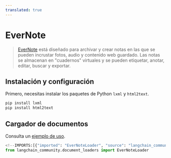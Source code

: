 ```yaml
---
translated: true
---
```


# EverNote

>[EverNote](https://evernote.com/) está diseñado para archivar y crear notas en las que se pueden incrustar fotos, audio y contenido web guardado. Las notas se almacenan en "cuadernos" virtuales y se pueden etiquetar, anotar, editar, buscar y exportar.

## Instalación y configuración

Primero, necesitas instalar los paquetes de Python `lxml` y `html2text`.

```bash
pip install lxml
pip install html2text
```

## Cargador de documentos

Consulta un [ejemplo de uso](/docs/integrations/document_loaders/evernote).

```python
<!--IMPORTS:[{"imported": "EverNoteLoader", "source": "langchain_community.document_loaders", "docs": "https://api.python.langchain.com/en/latest/document_loaders/langchain_community.document_loaders.evernote.EverNoteLoader.html", "title": "EverNote"}]-->
from langchain_community.document_loaders import EverNoteLoader
```
